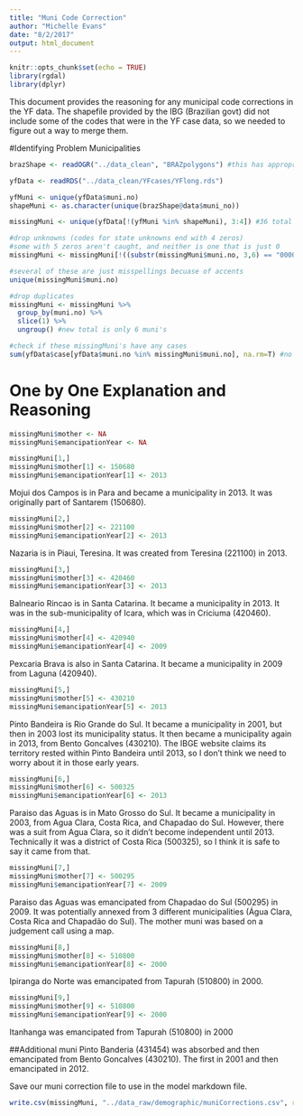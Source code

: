 ```yaml
---
title: "Muni Code Correction"
author: "Michelle Evans"
date: "8/2/2017"
output: html_document
---
```


```r
knitr::opts_chunk$set(echo = TRUE)
library(rgdal)
library(dplyr)
```

This document provides the reasoning for any municipal code corrections in the YF data. The shapefile provided by the IBG (Brazilian govt) did not include some of the codes that were in the YF case data, so we needed to figure out a way to merge them.

#Identifying Problem Municipalities

```r
brazShape <- readOGR("../data_clean", "BRAZpolygons") #this has appropriate codes
```

```r
yfData <- readRDS("../data_clean/YFcases/YFlong.rds")
```

```r
yfMuni <- unique(yfData$muni.no)
shapeMuni <- as.character(unique(brazShape@data$muni_no))

missingMuni <- unique(yfData[!(yfMuni %in% shapeMuni), 3:4]) #36 total (this includes the nearly unknown and imported)

#drop unknowns (codes for state unknowns end with 4 zeros)
#some with 5 zeros aren't caught, and neither is one that is just 0
missingMuni <- missingMuni[!((substr(missingMuni$muni.no, 3,6) == "0000")| (substr(missingMuni$muni.no, 3,6) == "+05") | missingMuni$muni.no==0),] #results in 9 total

#several of these are just misspellings becuase of accents
unique(missingMuni$muni.no) 

#drop duplicates
missingMuni <- missingMuni %>%
  group_by(muni.no) %>%
  slice(1) %>%
  ungroup() #new total is only 6 muni's

#check if these missingMuni's have any cases
sum(yfData$case[yfData$muni.no %in% missingMuni$muni.no], na.rm=T) #no cases
```

# One by One Explanation and Reasoning

```r
missingMuni$mother <- NA
missingMuni$emancipationYear <- NA

```


```r
missingMuni[1,]
missingMuni$mother[1] <- 150680
missingMuni$emancipationYear[1] <- 2013
```

Mojui dos Campos is in Para and became a municipality in 2013. It was originally part of Santarem (150680).


```r
missingMuni[2,]
missingMuni$mother[2] <- 221100
missingMuni$emancipationYear[2] <- 2013
```

Nazaria is in Piaui, Teresina. It was created from Teresina (221100) in 2013.

```r
missingMuni[3,]
missingMuni$mother[3] <- 420460
missingMuni$emancipationYear[3] <- 2013
```

Balneario Rincao is in Santa Catarina. It became a municipality in 2013. It was in the sub-municipality of Icara, which was in Criciuma (420460).

```r
missingMuni[4,]
missingMuni$mother[4] <- 420940
missingMuni$emancipationYear[4] <- 2009
```

Pexcaria Brava is also in Santa Catarina. It became a municipality in 2009 from Laguna (420940).

```r
missingMuni[5,]
missingMuni$mother[5] <- 430210
missingMuni$emancipationYear[5] <- 2013
```

Pinto Bandeira is Rio Grande do Sul. It became a municipality in 2001, but then in 2003 lost its municipality status. It then became a municipality again in 2013, from Bento Goncalves (430210). The IBGE website claims its territory rested within Pinto Bandeira until 2013, so I don't think we need to worry about it in those early years.

```r
missingMuni[6,]
missingMuni$mother[6] <- 500325
missingMuni$emancipationYear[6] <- 2013
```

Paraiso das Aguas is in Mato Grosso do Sul. It became a municipality in 2003, from Agua Clara, Costa Rica, and Chapadao do Sul. However,  there was a suit from Agua Clara, so it didn't become independent until 2013. Technically it was a district of Costa Rica (500325), so I think it is safe to say it came from that.

```r
missingMuni[7,]
missingMuni$mother[7] <- 500295
missingMuni$emancipationYear[7] <- 2009 
```

Paraiso das Aguas was emancipated from Chapadao do Sul (500295) in 2009. It was potentially annexed from 3 different municipalities (Água Clara, Costa Rica and Chapadão do Sul). The mother muni was based on a judgement call using a map. 

```r
missingMuni[8,]
missingMuni$mother[8] <- 510800
missingMuni$emancipationYear[8] <- 2000 
```

Ipiranga do Norte was emancipated from Tapurah (510800) in 2000.


```r
missingMuni[9,]
missingMuni$mother[9] <- 510800
missingMuni$emancipationYear[9] <- 2000 
```

Itanhanga was emancipated from Tapurah (510800) in 2000

##Additional muni
Pinto Banderia (431454) was absorbed and then emancipated from Bento Goncalves (430210). The first in 2001 and then emancipated in 2012.  

Save our muni correction file to use in the model markdown file.

```r
write.csv(missingMuni, "../data_raw/demographic/muniCorrections.csv", row.names = F)
```

